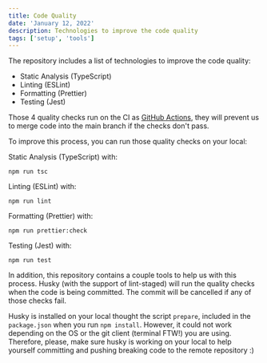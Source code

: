 ```yaml
---
title: Code Quality
date: 'January 12, 2022'
description: Technologies to improve the code quality
tags: ['setup', 'tools']
---
```


The repository includes a list of technologies to improve the code quality:

- Static Analysis (TypeScript)
- Linting (ESLint)
- Formatting (Prettier)
- Testing (Jest)

Those 4 quality checks run on the CI as [GitHub Actions](../../.github/workflows/checks.yml), they will prevent us to merge code into the main branch if the checks don't pass.

To improve this process, you can run those quality checks on your local:

Static Analysis (TypeScript) with:

    npm run tsc

Linting (ESLint) with:

    npm run lint

Formatting (Prettier) with:

    npm run prettier:check

Testing (Jest) with:

    npm run test

In addition, this repository contains a couple tools to help us with this process. Husky (with the support of lint-staged) will run the quality checks when the code is being committed. The commit will be cancelled if any of those checks fail.

Husky is installed on your local thought the script `prepare`, included in the `package.json` when you run `npm install`. However, it could not work depending on the OS or the git client (terminal FTW!) you are using. Therefore, please, make sure husky is working on your local to help yourself committing and pushing breaking code to the remote repository :)
